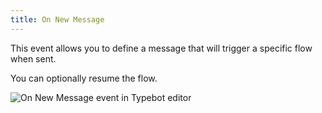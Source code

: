 ```yaml
---
title: On New Message
---
```


This event allows you to define a message that will trigger a specific flow when sent.

You can optionally resume the flow.

<Frame>
	<img src="/images/events/on-message.avif" alt="On New Message event in Typebot editor" />
</Frame>